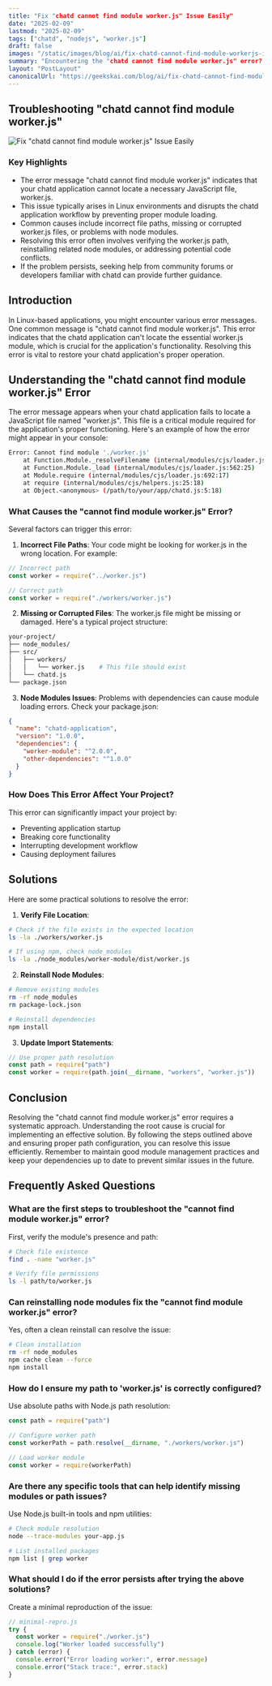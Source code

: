 ```yaml
---
title: "Fix "chatd cannot find module worker.js" Issue Easily"
date: "2025-02-09"
lastmod: "2025-02-09"
tags: ["chatd", "nodejs", "worker.js"]
draft: false
images: "/static/images/blog/ai/fix-chatd-cannot-find-module-workerjs-issue-easily.png"
summary: "Encountering the "chatd cannot find module worker.js" error? Learn how to troubleshoot and resolve this issue quickly to ensure seamless chat functionality."
layout: "PostLayout"
canonicalUrl: "https://geekskai.com/blog/ai/fix-chatd-cannot-find-module-workerjs-issue-easily/"
---
```


## Troubleshooting "chatd cannot find module worker.js"

![Fix "chatd cannot find module worker.js" Issue Easily](/static/images/blog/ai/chatd-cannot-find-module-worker.png)

### Key Highlights

- The error message "chatd cannot find module worker.js" indicates that your chatd application cannot locate a necessary JavaScript file, worker.js.
- This issue typically arises in Linux environments and disrupts the chatd application workflow by preventing proper module loading.
- Common causes include incorrect file paths, missing or corrupted worker.js files, or problems with node modules.
- Resolving this error often involves verifying the worker.js path, reinstalling related node modules, or addressing potential code conflicts.
- If the problem persists, seeking help from community forums or developers familiar with chatd can provide further guidance.

## Introduction

In Linux-based applications, you might encounter various error messages. One common message is "chatd cannot find module worker.js". This error indicates that the chatd application can't locate the essential worker.js module, which is crucial for the application's functionality. Resolving this error is vital to restore your chatd application's proper operation.

## Understanding the "chatd cannot find module worker.js" Error

The error message appears when your chatd application fails to locate a JavaScript file named "worker.js". This file is a critical module required for the application's proper functioning. Here's an example of how the error might appear in your console:

```bash
Error: Cannot find module './worker.js'
    at Function.Module._resolveFilename (internal/modules/cjs/loader.js:636:15)
    at Function.Module._load (internal/modules/cjs/loader.js:562:25)
    at Module.require (internal/modules/cjs/loader.js:692:17)
    at require (internal/modules/cjs/helpers.js:25:18)
    at Object.<anonymous> (/path/to/your/app/chatd.js:5:18)
```

### What Causes the "cannot find module worker.js" Error?

Several factors can trigger this error:

1. **Incorrect File Paths**: Your code might be looking for worker.js in the wrong location. For example:

```javascript
// Incorrect path
const worker = require("../worker.js")

// Correct path
const worker = require("./workers/worker.js")
```

2. **Missing or Corrupted Files**: The worker.js file might be missing or damaged. Here's a typical project structure:

```bash
your-project/
├── node_modules/
├── src/
│   ├── workers/
│   │   └── worker.js    # This file should exist
│   └── chatd.js
└── package.json
```

3. **Node Modules Issues**: Problems with dependencies can cause module loading errors. Check your package.json:

```json
{
  "name": "chatd-application",
  "version": "1.0.0",
  "dependencies": {
    "worker-module": "^2.0.0",
    "other-dependencies": "^1.0.0"
  }
}
```

### How Does This Error Affect Your Project?

This error can significantly impact your project by:

- Preventing application startup
- Breaking core functionality
- Interrupting development workflow
- Causing deployment failures

## Solutions

Here are some practical solutions to resolve the error:

1. **Verify File Location**:

```bash
# Check if the file exists in the expected location
ls -la ./workers/worker.js

# If using npm, check node_modules
ls -la ./node_modules/worker-module/dist/worker.js
```

2. **Reinstall Node Modules**:

```bash
# Remove existing modules
rm -rf node_modules
rm package-lock.json

# Reinstall dependencies
npm install
```

3. **Update Import Statements**:

```javascript
// Use proper path resolution
const path = require("path")
const worker = require(path.join(__dirname, "workers", "worker.js"))
```

## Conclusion

Resolving the "chatd cannot find module worker.js" error requires a systematic approach. Understanding the root cause is crucial for implementing an effective solution. By following the steps outlined above and ensuring proper path configuration, you can resolve this issue efficiently. Remember to maintain good module management practices and keep your dependencies up to date to prevent similar issues in the future.

## Frequently Asked Questions

### What are the first steps to troubleshoot the "cannot find module worker.js" error?

First, verify the module's presence and path:

```bash
# Check file existence
find . -name "worker.js"

# Verify file permissions
ls -l path/to/worker.js
```

### Can reinstalling node modules fix the "cannot find module worker.js" error?

Yes, often a clean reinstall can resolve the issue:

```bash
# Clean installation
rm -rf node_modules
npm cache clean --force
npm install
```

### How do I ensure my path to 'worker.js' is correctly configured?

Use absolute paths with Node.js path resolution:

```javascript
const path = require("path")

// Configure worker path
const workerPath = path.resolve(__dirname, "./workers/worker.js")

// Load worker module
const worker = require(workerPath)
```

### Are there any specific tools that can help identify missing modules or path issues?

Use Node.js built-in tools and npm utilities:

```bash
# Check module resolution
node --trace-modules your-app.js

# List installed packages
npm list | grep worker
```

### What should I do if the error persists after trying the above solutions?

Create a minimal reproduction of the issue:

```javascript
// minimal-repro.js
try {
  const worker = require("./worker.js")
  console.log("Worker loaded successfully")
} catch (error) {
  console.error("Error loading worker:", error.message)
  console.error("Stack trace:", error.stack)
}
```
